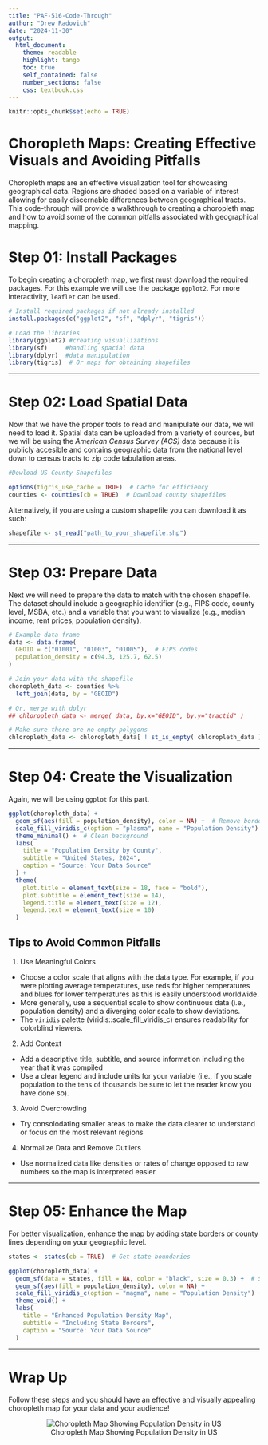 ---
title: "PAF-516-Code-Through"
author: "Drew Radovich"
date: "2024-11-30"
output:
  html_document:
    theme: readable
    highlight: tango
    toc: true
    self_contained: false
    number_sections: false
    css: textbook.css
---

```{r setup, include=FALSE}
knitr::opts_chunk$set(echo = TRUE)
```

# Choropleth Maps: Creating Effective Visuals and Avoiding Pitfalls

Choropleth maps are an effective visualization tool for showcasing geographical data. Regions are shaded based on a variable of interest allowing for easily discernable differences between geographical tracts. This code-through will provide a walkthrough to creating a choropleth map and how to avoid some of the common pitfalls associated with geographical mapping.

# Step 01: Install Packages

To begin creating a choropleth map, we first must download the required packages. For this example we will use the package `ggplot2`. For more interactivity, `leaflet` can be used.

```{r, eval=FALSE, message=FALSE, warning=FALSE}
# Install required packages if not already installed
install.packages(c("ggplot2", "sf", "dplyr", "tigris"))

# Load the libraries
library(ggplot2) #creating visuallizations
library(sf)     #handling spacial data
library(dplyr)  #data manipulation
library(tigris)  # Or maps for obtaining shapefiles
```
------------------------

# Step 02: Load Spatial Data

Now that we have the proper tools to read and manipulate our data, we will need to load it. Spatial data can be uploaded from a variety of sources, but we will be using the *American Census Survey (ACS)* data because it is publicly accesible and contains geographic data from the national level down to census tracts to zip code tabulation areas.

```{r, eval=FALSE}
#Dowload US County Shapefiles

options(tigris_use_cache = TRUE)  # Cache for efficiency
counties <- counties(cb = TRUE)  # Download county shapefiles

```

Alternatively, if you are using a custom shapefile you can download it as such:

```{r, eval=FALSE}
shapefile <- st_read("path_to_your_shapefile.shp")
```

------------------------

# Step 03: Prepare Data

Next we will need to prepare the data to match with the chosen shapefile. The dataset should include a geographic identifier (e.g., FIPS code, county level, MSBA, etc.) and a variable that you want to visualize (e.g., median income, rent prices, population density).

```{r, eval=FALSE}
# Example data frame
data <- data.frame(
  GEOID = c("01001", "01003", "01005"),  # FIPS codes
  population_density = c(94.3, 125.7, 62.5)
)

# Join your data with the shapefile
choropleth_data <- counties %>%
  left_join(data, by = "GEOID")

# Or, merge with dplyr
## chloropleth_data <- merge( data, by.x="GEOID", by.y="tractid" )

# Make sure there are no empty polygons
chloropleth_data <- chloropleth_data[ ! st_is_empty( chloropleth_data ) , ]

```

------------------------

# Step 04: Create the Visualization

Again, we will be using `ggplot` for this part.

```{r, eval=FALSE}
ggplot(choropleth_data) +
  geom_sf(aes(fill = population_density), color = NA) +  # Remove borders with `color = NA`
  scale_fill_viridis_c(option = "plasma", name = "Population Density") +  # Color scale
  theme_minimal() +  # Clean background
  labs(
    title = "Population Density by County",
    subtitle = "United States, 2024",
    caption = "Source: Your Data Source"
  ) +
  theme(
    plot.title = element_text(size = 18, face = "bold"),
    plot.subtitle = element_text(size = 14),
    legend.title = element_text(size = 12),
    legend.text = element_text(size = 10)
  )

```

## Tips to Avoid Common Pitfalls

1. Use Meaningful Colors
  + Choose a color scale that aligns with the data type. For example, if you were plotting average temperatures, use reds for higher temperatures and blues for lower temperatures as this is easily understood worldwide.
  + More generally, use a sequential scale to show continuous data (i.e., population density) and a diverging color scale to show deviations.
  + The `viridis` palette (viridis::scale_fill_viridis_c) ensures readability for colorblind viewers.
  
2. Add Context
  + Add a descriptive title, subtitle, and source information including the year that it was compiled
  + Use a clear legend and include units for your variable (i.e., if you scale population to the tens of thousands be sure to let the reader know you have done so).
  
3. Avoid Overcrowding
  + Try consolodating smaller areas to make the data clearer to understand or focus on the most relevant regions
  
4. Normalize Data and Remove Outliers
  + Use normalized data like densities or rates of change opposed to raw numbers so the map is interpreted easier.
  
------------------------

# Step 05: Enhance the Map

For better visualization, enhance the map by adding state borders or county lines depending on your geographic level.

```{r, eval=FALSE}
states <- states(cb = TRUE)  # Get state boundaries

ggplot(choropleth_data) +
  geom_sf(data = states, fill = NA, color = "black", size = 0.3) +  # State borders
  geom_sf(aes(fill = population_density), color = NA) +
  scale_fill_viridis_c(option = "magma", name = "Population Density") +
  theme_void() +
  labs(
    title = "Enhanced Population Density Map",
    subtitle = "Including State Borders",
    caption = "Source: Your Data Source"
  )

```

------------------------

# Wrap Up

Follow these steps and you should have an effective and visually appealing choropleth map for your data and your audience!

<center>
![Choropleth Map Showing Population Density in US](https://img.api.video/examplechoroplethapivideo_6bab855109.jpg)
</center>